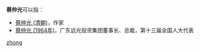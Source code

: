 '''蔡仲光'''可以指：
* [[蔡仲光_(清朝)|蔡仲光 (清朝)]]，作家
* [[蔡仲光_(1964年)|蔡仲光 (1964年)]]，广东远光投资集团董事长、总裁，第十三届全国人大代表

{{disambig}}

[[Category:三字蔡姓人名消歧義|zhong]]